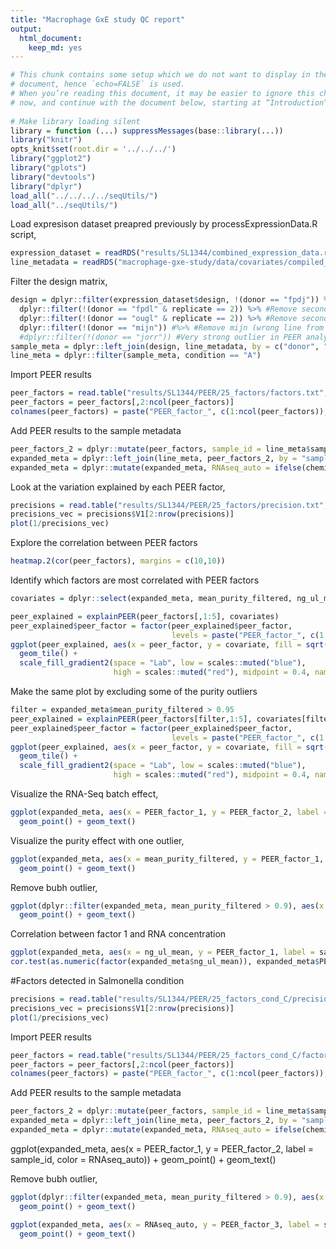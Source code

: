 ```yaml
---
title: "Macrophage GxE study QC report"
output:
  html_document:
    keep_md: yes
---
```

  
```r
# This chunk contains some setup which we do not want to display in the final
# document, hence `echo=FALSE` is used.
# When you’re reading this document, it may be easier to ignore this chunk for
# now, and continue with the document below, starting at “Introduction”
 
# Make library loading silent
library = function (...) suppressMessages(base::library(...))
library("knitr")
opts_knit$set(root.dir = '../../../')
library("ggplot2")
library("gplots")
library("devtools")
library("dplyr")
load_all("../../../../seqUtils/")
load_all("../seqUtils/")
```

Load expresison dataset preapred previously by processExpressionData.R script,
```r
expression_dataset = readRDS("results/SL1344/combined_expression_data.rds") #expression data
line_metadata = readRDS("macrophage-gxe-study/data/covariates/compiled_line_metadata.rds") #Line metadata
```

Filter the design matrix,
```r
design = dplyr::filter(expression_dataset$design, !(donor == "fpdj")) %>% tbl_df() %>% #Remove all fpdj samples (same as nibo)
  dplyr::filter(!(donor == "fpdl" & replicate == 2)) %>% #Remove second fpdl sample (ffdp)
  dplyr::filter(!(donor == "ougl" & replicate == 2)) %>% #Remove second ougl sample (dium)
  dplyr::filter(!(donor == "mijn")) #%>% #Remove mijn (wrong line from CGAP)
  #dplyr::filter(!(donor == "jorr")) #Very strong outlier in PEER analysis
sample_meta = dplyr::left_join(design, line_metadata, by = c("donor", "replicate"))
line_meta = dplyr::filter(sample_meta, condition == "A")
```

Import PEER results
```r
peer_factors = read.table("results/SL1344/PEER/25_factors/factors.txt", sep =",")
peer_factors = peer_factors[,2:ncol(peer_factors)]
colnames(peer_factors) = paste("PEER_factor_", c(1:ncol(peer_factors)), sep = "")
```

Add PEER results to the sample metadata
```r
peer_factors_2 = dplyr::mutate(peer_factors, sample_id = line_meta$sample_id)
expanded_meta = dplyr::left_join(line_meta, peer_factors_2, by = "sample_id")
expanded_meta = dplyr::mutate(expanded_meta, RNAseq_auto = ifelse(chemistry == "V4_auto", "yes", "no"))
```

Look at the variation explained by each PEER factor,
```r
precisions = read.table("results/SL1344/PEER/25_factors/precision.txt", sep = ",")
precisions_vec = precisions$V1[2:nrow(precisions)]
plot(1/precisions_vec)
```

Explore the correlation between PEER factors
```r
heatmap.2(cor(peer_factors), margins = c(10,10))
```

Identify which factors are most correlated with PEER factors
```r
covariates = dplyr::select(expanded_meta, mean_purity_filtered, ng_ul_mean, RNAseq_auto, diff_days, passage_diff)

peer_explained = explainPEER(peer_factors[,1:5], covariates)
peer_explained$peer_factor = factor(peer_explained$peer_factor, 
                                    levels = paste("PEER_factor_", c(1:ncol(peer_factors)), sep = ""))
ggplot(peer_explained, aes(x = peer_factor, y = covariate, fill = sqrt(r_squared))) + 
  geom_tile() + 
  scale_fill_gradient2(space = "Lab", low = scales::muted("blue"), 
                       high = scales::muted("red"), midpoint = 0.4, name = "Correlation")
```

Make the same plot by excluding some of the purity outliers
```r
filter = expanded_meta$mean_purity_filtered > 0.95
peer_explained = explainPEER(peer_factors[filter,1:5], covariates[filter,])
peer_explained$peer_factor = factor(peer_explained$peer_factor, 
                                    levels = paste("PEER_factor_", c(1:ncol(peer_factors)), sep = ""))
ggplot(peer_explained, aes(x = peer_factor, y = covariate, fill = sqrt(r_squared))) + 
  geom_tile() + 
  scale_fill_gradient2(space = "Lab", low = scales::muted("blue"), 
                       high = scales::muted("red"), midpoint = 0.4, name = "Correlation")
```

Visualize the RNA-Seq batch effect,
```r
ggplot(expanded_meta, aes(x = PEER_factor_1, y = PEER_factor_2, label = sample_id, color = RNAseq_auto)) + 
  geom_point() + geom_text()
```

Visualize the purity effect with one outlier,
```r
ggplot(expanded_meta, aes(x = mean_purity_filtered, y = PEER_factor_1, label = sample_id)) + 
  geom_point() + geom_text()
```

Remove bubh outlier,
```r
ggplot(dplyr::filter(expanded_meta, mean_purity_filtered > 0.9), aes(x = mean_purity_filtered, y = PEER_factor_1, label = sample_id)) + 
  geom_point() + geom_text()
```

Correlation between factor 1 and RNA concentration
```r
ggplot(expanded_meta, aes(x = ng_ul_mean, y = PEER_factor_1, label = sample_id)) + geom_point() + geom_text()
cor.test(as.numeric(factor(expanded_meta$ng_ul_mean)), expanded_meta$PEER_factor_1, method = "pearson")
```

#Factors detected in Salmonella condition
```r
precisions = read.table("results/SL1344/PEER/25_factors_cond_C/precision.txt", sep = ",")
precisions_vec = precisions$V1[2:nrow(precisions)]
plot(1/precisions_vec)
```

Import PEER results
```r
peer_factors = read.table("results/SL1344/PEER/25_factors_cond_C/factors.txt", sep =",")
peer_factors = peer_factors[,2:ncol(peer_factors)]
colnames(peer_factors) = paste("PEER_factor_", c(1:ncol(peer_factors)), sep = "")
```

Add PEER results to the sample metadata
```r
peer_factors_2 = dplyr::mutate(peer_factors, sample_id = line_meta$sample_id)
expanded_meta = dplyr::left_join(line_meta, peer_factors_2, by = "sample_id")
expanded_meta = dplyr::mutate(expanded_meta, RNAseq_auto = ifelse(chemistry == "V4_auto", "yes", "no"))
```

ggplot(expanded_meta, aes(x = PEER_factor_1, y = PEER_factor_2, label = sample_id, color = RNAseq_auto)) + 
  geom_point() + geom_text()
  
Remove bubh outlier,
```r
ggplot(dplyr::filter(expanded_meta, mean_purity_filtered > 0.9), aes(x = mean_purity_filtered, y = PEER_factor_1, label = sample_id)) + 
  geom_point() + geom_text()
```

```r
ggplot(expanded_meta, aes(x = RNAseq_auto, y = PEER_factor_3, label = sample_id, color = RNAseq_auto)) + 
  geom_point() + geom_text()
```

